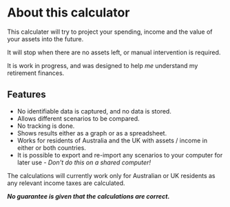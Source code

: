 
# About this calculator

This calculater will try to project your spending, income and the value of your assets into the future.

It will stop when there are no assets left, or manual intervention is required.

It is work in progress, and was designed to help _me_ understand my retirement finances.

## Features

- No identifiable data is captured, and no data is stored.
- Allows different scenarios to be compared.
- No tracking is done.
- Shows results either as a graph or as a spreadsheet.
- Works for residents of Australia and the UK with assets / income in either or both countries.
- It is possible to export and re-import any scenarios to your computer for later use - _Don't do this on a shared computer!_

The calculations will currently work only for Australian or UK residents as any relevant income taxes are calculated.

_**No guarantee is given that the calculations are correct.**_
